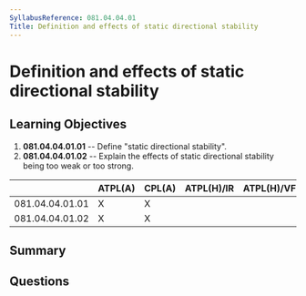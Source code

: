 ```yaml
---
SyllabusReference: 081.04.04.01
Title: Definition and effects of static directional stability
---
```


# Definition and effects of static directional stability

## Learning Objectives

1.  **081.04.04.01.01** -- Define "static directional stability".
2.  **081.04.04.01.02** -- Explain the effects of static directional stability
    being too weak or too strong.

|                 | ATPL(A) | CPL(A) | ATPL(H)/IR | ATPL(H)/VFR | CPL(H) | IR | CBIR(A) |
| --------------- | ------- | ------ | ---------- | ----------- | ------ | -- | ------- |
| 081.04.04.01.01 | X       | X      |            |             |        |    |         |
| 081.04.04.01.02 | X       | X      |            |             |        |    |         |

## Summary

## Questions
